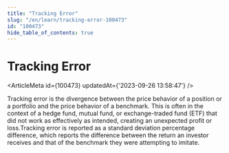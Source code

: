 ```yaml
---
title: "Tracking Error"
slug: "/en/learn/tracking-error-100473"
id: "100473"
hide_table_of_contents: true
---
```



# Tracking Error

<ArticleMeta id={100473} updatedAt={'2023-09-26 13:58:47'} />
<div className='border-solid border-b border-t-0 my-4 border-[var(--ifm-color-gray-300)]' />

Tracking error is the divergence between the price behavior of a position or a portfolio and the price behavior of a benchmark. This is often in the context of a hedge fund, mutual fund, or exchange-traded fund (ETF) that did not work as effectively as intended, creating an unexpected profit or loss.Tracking error is reported as a standard deviation percentage difference, which reports the difference between the return an investor receives and that of the benchmark they were attempting to imitate.

